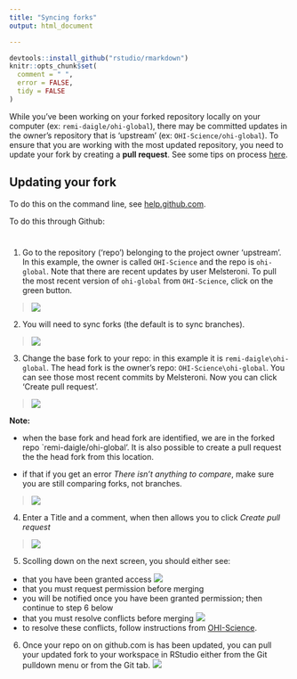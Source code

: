 ```yaml
---
title: "Syncing forks"
output: html_document

---
```


```r
devtools::install_github("rstudio/rmarkdown")
knitr::opts_chunk$set(
  comment = " ",
  error = FALSE,
  tidy = FALSE
)
```

While you've been working on your forked repository locally on your computer (ex: `remi-daigle/ohi-global`), there may be committed updates in the owner's repository that is 'upstream' (ex: `OHI-Science/ohi-global`). To ensure that you are working with the most updated repository, you need to update your fork by creating a **pull request**. See some tips on process [here](https://github.com/OHI-Science/ohiprep/wiki/Using-GitHub#process).


## Updating your fork

To do this on the command line, see [help.github.com](https://help.github.com/articles/syncing-a-fork).  

To do this through Github:

#

1. Go to the repository ('repo') belonging to the project owner 'upstream'. In this example, the owner is called `OHI-Science` and the repo is `ohi-global`. Note that there are recent updates by user Melsteroni. To pull the most recent version of `ohi-global` from `OHI-Science`, click on the green button. 

> ![](zfig_updatedrepo_sk.png)


2. You will need to sync forks (the default is to sync branches). 

> ![](zfig_pull1_sk.png)



3. Change the base fork to your repo: in this example it is `remi-daigle\ohi-global`. The head fork is the owner's repo: `OHI-Science\ohi-global`. You can see those most recent commits by Melsteroni. Now you can click 'Create pull request'. 

> ![](zfig_pull2_sk.png)

**Note:** 

- when the base fork and head fork are identified, we are in the forked repo `remi-daigle/ohi-global'. It is also possible to create a pull request the the head fork from this location.  

- if that if you get an error *There isn't anything to compare*, make sure you are still comparing forks, not branches.

> ![](zfig_pull3_sk.png)

4. Enter a Title and a comment, when then allows you to click *Create pull request*

> ![](zfig_pull4.png)

5. Scolling down on the next screen, you should either see:
- that you have been granted access ![](zfig_pull5.png)
- that you must request permission before merging
+ you will be notified once you have been granted permission; then continue to step 6 below
- that you must resolve conflicts before merging ![](zfig_pull5b.png)
+ to resolve these conflicts, follow instructions from [OHI-Science](https://github.com/OHI-Science/ohiprep/wiki/Using-GitHub#resolving-conflicts).  

6. Once your repo on on github.com is has been updated, you can pull your updated fork to your workspace in RStudio either from the Git pulldown menu or from the Git tab. ![](zfig_pull6_sk.png)









